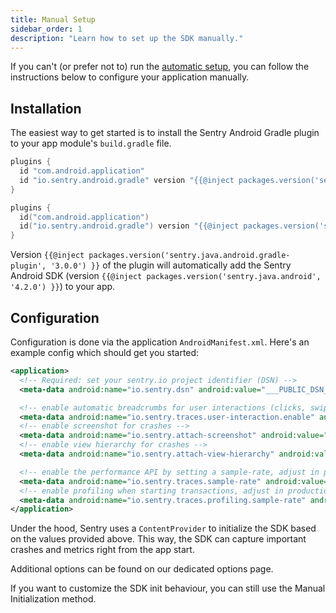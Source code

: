 ```yaml
---
title: Manual Setup
sidebar_order: 1
description: "Learn how to set up the SDK manually."
---
```


If you can't (or prefer not to) run the [automatic setup](/platforms/android/#install), you can follow the instructions below to configure your application manually.

## Installation

The easiest way to get started is to install the Sentry Android Gradle plugin to your app module's `build.gradle` file.

```groovy {filename:app/build.gradle}
plugins {
  id "com.android.application"
  id "io.sentry.android.gradle" version "{{@inject packages.version('sentry.java.android.gradle-plugin', '3.0.0') }}"
}
```

```kotlin {filename:app/build.gradle.kts}
plugins {
  id("com.android.application")
  id("io.sentry.android.gradle") version "{{@inject packages.version('sentry.java.android.gradle-plugin', '3.0.0') }}"
}
```

Version `{{@inject packages.version('sentry.java.android.gradle-plugin', '3.0.0') }}` of the plugin will automatically add the Sentry Android SDK (version `{{@inject packages.version('sentry.java.android', '4.2.0') }}`) to your app.

## Configuration

Configuration is done via the application `AndroidManifest.xml`. Here's an example config which should get you started:

```xml {filename:AndroidManifest.xml}
<application>
  <!-- Required: set your sentry.io project identifier (DSN) -->
  <meta-data android:name="io.sentry.dsn" android:value="___PUBLIC_DSN___" />

  <!-- enable automatic breadcrumbs for user interactions (clicks, swipes, scrolls) -->
  <meta-data android:name="io.sentry.traces.user-interaction.enable" android:value="true" />
  <!-- enable screenshot for crashes -->
  <meta-data android:name="io.sentry.attach-screenshot" android:value="true" />
  <!-- enable view hierarchy for crashes -->
  <meta-data android:name="io.sentry.attach-view-hierarchy" android:value="true" />

  <!-- enable the performance API by setting a sample-rate, adjust in production env -->
  <meta-data android:name="io.sentry.traces.sample-rate" android:value="1.0" />
  <!-- enable profiling when starting transactions, adjust in production env -->
  <meta-data android:name="io.sentry.traces.profiling.sample-rate" android:value="1.0" />
</application>
```

Under the hood, Sentry uses a `ContentProvider` to initialize the SDK based on the values provided above. This way, the SDK can capture important crashes and metrics right from the app start.

Additional options can be found <PlatformLink to="/configuration/options/">on our dedicated options page</PlatformLink>.

If you want to customize the SDK init behaviour, you can still use the <PlatformLink to="/configuration/manual-init/">Manual Initialization method</PlatformLink>.
